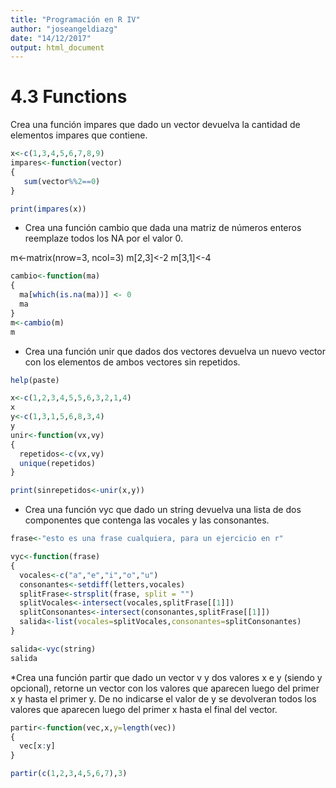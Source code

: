 ```yaml
---
title: "Programación en R IV"
author: "joseangeldiazg"
date: "14/12/2017"
output: html_document
---
```


# 4.3 Functions


Crea una función impares que dado un vector devuelva la cantidad de elementos impares que contiene.


```r
x<-c(1,3,4,5,6,7,8,9)
impares<-function(vector)
{
   sum(vector%%2==0)
}

print(impares(x))
```

* Crea una función cambio que dada una matriz de números enteros reemplaze todos los NA por  el valor 0.


m<-matrix(nrow=3, ncol=3)
m[2,3]<-2
m[3,1]<-4

```r
cambio<-function(ma)
{
  ma[which(is.na(ma))] <- 0
  ma
}
m<-cambio(m)
m
```


* Crea una función unir que dados dos vectores devuelva un nuevo vector con los elementos de ambos vectores sin repetidos.

```r
help(paste)

x<-c(1,2,3,4,5,5,6,3,2,1,4)
x
y<-c(1,3,1,5,6,8,3,4)
y
unir<-function(vx,vy)
{
  repetidos<-c(vx,vy)
  unique(repetidos)
}

print(sinrepetidos<-unir(x,y))
```


* Crea una función vyc que dado un string devuelva una lista de dos componentes que contenga las vocales y las consonantes.


```r
frase<-"esto es una frase cualquiera, para un ejercicio en r"

vyc<-function(frase)
{
  vocales<-c("a","e","i","o","u")
  consonantes<-setdiff(letters,vocales)
  splitFrase<-strsplit(frase, split = "")
  splitVocales<-intersect(vocales,splitFrase[[1]])
  splitConsonantes<-intersect(consonantes,splitFrase[[1]])
  salida<-list(vocales=splitVocales,consonantes=splitConsonantes)
}

salida<-vyc(string)
salida
```

*Crea una función partir que dado un vector v y dos valores x e y (siendo y opcional), retorne un  vector con los valores que aparecen luego del primer x y hasta el primer y. De no indicarse el valor de y se devolveran todos los valores que aparecen luego del primer x hasta el final del vector.

```r
partir<-function(vec,x,y=length(vec))
{
  vec[x:y]
}

partir(c(1,2,3,4,5,6,7),3)

```